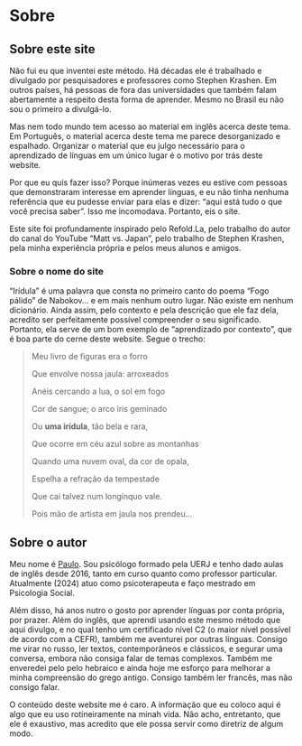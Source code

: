 # Sobre {-}

## Sobre este site  {-}

Não fui eu que inventei este método. Há décadas ele é trabalhado e divulgado por pesquisadores e professores como Stephen Krashen. Em outros países, há pessoas de fora das universidades que também falam abertamente a respeito desta forma de aprender. Mesmo no Brasil eu não sou o primeiro a divulgá-lo.

Mas nem todo mundo tem acesso ao material em inglês acerca deste tema. Em Português, o material acerca deste tema me parece desorganizado e espalhado. Organizar o material que eu julgo necessário para o aprendizado de línguas em um único lugar é o motivo por trás deste website.

Por que eu quis fazer isso? Porque inúmeras vezes eu estive com pessoas que demonstraram interesse em aprender línguas, e eu não tinha nenhuma referência que eu pudesse enviar para elas e dizer: "aqui está tudo o que você precisa saber". Isso me incomodava. Portanto, eis o site. 

Este site foi profundamente inspirado pelo Refold.La, pelo trabalho do autor do canal do YouTube "Matt vs. Japan", pelo trabalho de Stephen Krashen, pela minha experiência própria e pelos meus alunos e amigos.

### Sobre o nome do site {-}

"Irídula" é uma palavra que consta no primeiro canto do poema "Fogo pálido" de Nabokov... e em mais nenhum outro lugar. Não existe em nenhum dicionário. Ainda assim, pelo contexto e pela descrição que ele faz dela, acredito ser perfeitamente possível compreender o seu significado. Portanto, ela serve de um bom exemplo de "aprendizado por contexto", que é boa parte do cerne deste website. Segue o trecho:

>Meu livro de figuras era o forro
>
Que envolve nossa jaula: arroxeados
>
Anéis cercando a lua, o sol em fogo
>
Cor de sangue; o arco íris geminado
>
Ou **uma irídula**, tão bela e rara,
>
Que ocorre em céu azul sobre as montanhas
>
Quando uma nuvem oval, da cor de opala,
>
Espelha a refração da tempestade
>
Que cai talvez num longínquo vale.
>
Pois mão de artista em jaula nos prendeu...

## Sobre o autor {-}

Meu nome é [Paulo](https://www.instagram.com/paulorssalves). Sou psicólogo formado pela UERJ e tenho dado aulas de inglês desde 2016, tanto em curso quanto como professor particular. Atualmente (2024) atuo como psicoterapeuta e faço mestrado em Psicologia Social.

Além disso, há anos nutro o gosto por aprender línguas por conta própria, por prazer. Além do inglês, que aprendi usando este mesmo método que aqui divulgo, e no qual tenho um certificado nível C2 (o maior nível possível de acordo com a CEFR), também me aventurei por outras línguas. Consigo me virar no russo, ler textos, contemporâneos e clássicos, e segurar uma conversa, embora não consiga falar de temas complexos. Também me enveredei pelo pelo hebraico e ainda hoje me esforço para melhorar a minha compreensão do grego antigo. Consigo também ler francês, mas não consigo falar.

O conteúdo deste website me é caro. A informação que eu coloco aqui é algo que eu uso rotineiramente na minah vida. Não acho, entretanto, que ele é exaustivo, mas acredito que ele possa servir como diretriz de algum modo.
